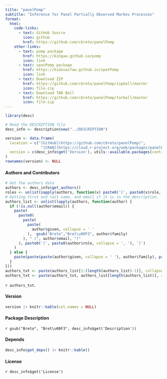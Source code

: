 ```yaml
---
title: "panelPomp"
subtitle: "Inference for Panel Partially Observed Markov Processes"
format:
  html:
    code-links:
      - text: GitHub Source
        icon: github
        href: https://github.com/cbreto/panelPomp
    other-links:
      - text: pomp package 
        href: https://kingaa.github.io/pomp
        icon: link
      - text: spatPomp package 
        href: https://kidusasfaw.github.io/spatPomp
        icon: link
      - text: Download ZIP 
        href: https://github.com/cbreto/panelPomp/zipball/master
        icon: file-zip
      - text: Download TAR Ball 
        href: https://github.com/cbreto/panelPomp/tarball/master
        icon: file-zip
---
```


```r
library(desc)

# Read the DESCRIPTION file
desc_info <- description$new("../DESCRIPTION")

version <- data.frame(
  location = c("[GitHub](https://github.com/cbreto/panelPomp)", 
                "[CRAN](https://cloud.r-project.org/web/packages/panelPomp/index.html)"),
  version = c(desc_info$get('Version'), utils::available.packages(contriburl = utils::contrib.url('https://cloud.r-project.org'))['panelPomp', 'Version'])
)
rownames(version) <- NULL
```

#### Authors and Contributors

```r
# Get the authors data
authors <- desc_info$get_authors()
roles <- unlist(sapply(authors, function(x) paste0('[', paste0(x$role, collapse = ', '), ']')))
# Getting first and last name, and email if it is in the description. 
authors_list <- unlist(lapply(authors, function(author) {
  if (!is.null(author$email)) {
    paste(
      paste0(
        paste(
          paste(
            author$given, collapse = ' '
          ),  gsub("Breto","Bret\u00F3", author$family)
        ), " (", author$email, ")"
      ), paste0('[', paste0(author$role, collapse = ', '), ']')
    )
  } else {
    paste(paste(paste(author$given, collapse = ' '), author$family), paste0('[', paste0(author$role, collapse = ', '), ']'))
  }
}))
authors_txt <- paste(authors_list[1:(length(authors_list)-1)], collapse = ', ')
authors_txt <- paste(authors_txt, authors_list[length(authors_list)], sep = ', and ')
```

`r authors_txt`.

#### Version 

```r
version |> knitr::kable(col.names = NULL)
```

#### Package Description

`r gsub("Breto", "Bret\u00F3", desc_info$get('Description'))`

#### Depends

```r
desc_info$get_deps() |> knitr::kable()
```

#### License 

`r desc_info$get('License')`


